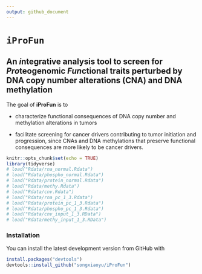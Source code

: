 ```yaml
---
output: github_document
---
```

<!-- README.md is generated from README.Rmd. Please edit that file -->

# `iProFun`

## An *i*ntegrative analysis tool to screen for *Pro*teogenomic *Fun*ctional traits perturbed by DNA copy number alterations (CNA) and DNA methylation


The goal of **iProFun** is to 

* characterize functional consequences of DNA copy number and methylation alterations in tumors 

* facilitate screening for cancer drivers contributing to tumor initiation and progression, since CNAs and DNA methylations that preserve functional consequences are more likely to be cancer drivers. 

```r
knitr::opts_chunk$set(echo = TRUE)
library(tidyverse)
# load("Rdata/rna_normal.Rdata")
# load("Rdata/phospho_normal.Rdata")
# load("Rdata/protein_normal.Rdata")
# load("Rdata/methy.Rdata")
# load("Rdata/cnv.Rdata")
# load("Rdata/rna_pc_1_3.Rdata")
# load("Rdata/protein_pc_1_3.Rdata")
# load("Rdata/phospho_pc_1_3.Rdata")
# load("Rdata/cnv_input_1_3.RData")
# load("Rdata/methy_input_1_3.RData")
```




### Installation

You can install the latest development version from GitHub with

```R
install.packages("devtools")
devtools::install_github("songxiaoyu/iProFun")
````

<!-- * the most recent officially-released version from CRAN with -->

<!--     ```R -->
<!--     install.packages("iProFun") -->
<!--     ```` -->

<!-- * the latest development version from GitHub with -->

<!--     ```R -->
<!--     install.packages("devtools") -->
<!--     devtools::install_github("xiaoyu/iProFun") -->
<!--     ```` -->
    
    
<!-- ## iProFun Integrative analysis pipeline -->

<!-- Below is an example of how iProFun is commonly used.  A full description of the tool can be found in our MCP paper. -->
<!-- ```{r, include = FALSE} -->
<!-- require(metRology) -->
<!-- require(matrixStats) -->
<!-- ``` -->

<!-- ```{r, messages = FALSE, warning = FALSE,} -->
<!-- library(iProFun) -->
<!-- ``` -->


<!-- ### Data summary -->

<!-- After preprossing and data cleaning, we have 15121 genes and 569 subjects for mRNA data, 7010 genes and 174 subjects for protein, 5685 genes and 70 subjects for phospho data, 25762 genes and 552 subjects for methylation data, 11859 genes and 560 subjects for mRNA data. The following shows the data structure for each data. -->

<!-- ```{r} -->
<!-- rna_normal[1:5,1:5] -->
<!-- ``` -->

<!-- ```{r, include = FALSE} -->
<!-- # protein_normal[1:5,1:5] -->
<!-- # phospho_normal[1:5, 1:5] -->
<!-- # methy[1:5,1:5] -->
<!-- # cnv[1:5, 1:5] -->
<!-- ``` -->


<!-- ### Gene-level multiple linear regression to obtain summary statistics -->

<!-- We use sets of separate regressions in the integrative analysis pipeline to allow for different samples being measured on different sets of molecular features. -->

<!-- ```{r, eval=FALSE} -->
<!-- ylist_normal = list(rna_normal, protein_normal, phospho_normal) -->
<!-- methy_input_1_3 <- -->
<!-- MultiReg_together( -->
<!-- ylist = ylist_normal, -->
<!-- xlist = list(methy, cnv), -->
<!-- covariates = list(rna_pc_1_3, protein_pc_1_3, phospho_pc_1_3), -->
<!-- cl = cl -->
<!-- ) -->
<!-- ``` -->

<!-- The following shows the results for CNA. -->

<!-- ```{r} -->
<!-- str(cnv_input_1_3) -->
<!-- ``` -->


<!-- ### Primo – An integrative analysis method for detecting joint associations of DNA al- terations with multi-omics traits -->

<!-- With the summary association statistics obtained from equations (1), we apply an integrative analysis method – Primo – to detect joint associations of DNA variation with multi-omics traits -->

<!-- ```{r, results=FALSE} -->
<!-- pi1=rep(0.05, 3) -->
<!-- cnv_1_3 = MultiOmics_Input(cnv_input_1_3, pi1=pi1) -->
<!-- cnv_1_3_tidy <- MultiOmics_Input(cnv_result , pi1=pi1) -->

<!-- cnv_1_3$colocProb *100 -->
<!-- cnv_1_3_tidy$colocProb*100 -->
<!-- ``` -->

<!-- ```{r} -->
<!-- str(cnv_1_3) -->
<!-- ``` -->


<!-- ### False discovery rate assessment -->

<!-- To calculate the empirical FDR, we first calculated the posterior probability of a predictor being associated with an outcome, by summing over all patterns that are consistent with the association of interest. -->

<!-- The following shows the results when we randomly permute the sample label of the mRNA while keeping the labels of the other two traits. -->

<!-- ```{r, eval=FALSE} -->
<!--  MultiReg_cnv_lr_perm_1 = MultiReg_together_perm( -->
<!--     ylist = list(rna_regression, protein_regression, phospho_regression), -->
<!--     xlist = list(cnv_lr_regression, cnv_baf_regression, methy_mean_regression), -->
<!--     covariates = list(purity_tumor,age, gender), -->
<!--     xyCommonGeneID = xy_common_geneID, -->
<!--     conditional_covariate = mutation_reg_111, -->
<!--     mutation_genes = mutation_gene_111, -->
<!--     xyCommonSubID = list(xrnaCommonSubID, xproteinCommonSubID, xphosphoCommonSubID), -->
<!--     filename = "MultiReg_cnv_lr_together_perm_1", -->
<!--     permcolum = 1, -->
<!--     seed=(currind-1)*10+i -->
<!--   ) -->
<!-- ``` -->

